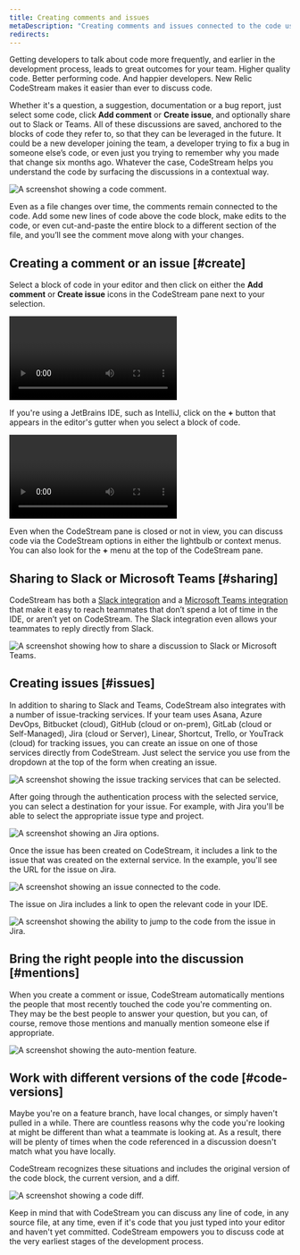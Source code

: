 ```yaml
---
title: Creating comments and issues
metaDescription: "Creating comments and issues connected to the code using New Relic CodeStream."
redirects:
---
```











Getting developers to talk about code more frequently, and earlier in the development process, leads to great outcomes for your team. Higher quality code. Better performing code. And happier developers. New Relic CodeStream makes it easier than ever to discuss code. 

Whether it's a question, a suggestion, documentation or a bug report, just select some code, click **Add comment** or **Create issue**, and optionally share out to Slack or Teams. All of these discussions are saved, anchored to the blocks of code they refer to, so that they can be leveraged in the future. It could be a new developer joining the team, a developer trying to fix a bug in someone else’s code, or even just you trying to remember why you made that change six months ago. Whatever the case, CodeStream helps you understand the code by surfacing the discussions in a contextual way.

<img
  title="Code comment"
  alt="A screenshot showing a code comment."
  src={codestreamCommentGutterIcon}
/>

Even as a file changes over time, the comments remain connected to the code. Add some new lines of code above the code block, make edits to the code, or even cut-and-paste the entire block to a different section of the file, and you’ll see the comment move along with your changes.

## Creating a comment or an issue [#create]

Select a block of code in your editor and then click on either the **Add comment** or **Create issue** icons in the CodeStream pane next to your selection.

<Video
  type="wistia"
  id="6nrpzbdclg"
/>

If you're using a JetBrains IDE, such as IntelliJ, click on the **+** button that appears in the editor's gutter when you select a block of code.

<Video
  type="wistia"
  id="xortx4hitk"
/>

Even when the CodeStream pane is closed or not in view, you can discuss code via the CodeStream options in either the lightbulb or context menus. You can also look for the **+** menu at the top of the CodeStream pane.

## Sharing to Slack or Microsoft Teams [#sharing]

CodeStream has both a [Slack integration](slack-integration) and a [Microsoft Teams integration](msteams-integration) that make it easy to reach teammates that don’t spend a lot of time in the IDE, or aren’t yet on CodeStream. The Slack integration even allows your teammates to reply directly from Slack.

<img
  title="Sharing to Slack or Teams"
  alt="A screenshot showing how to share a discussion to Slack or Microsoft Teams."
  src={codestreamSharingOptions}
/>

## Creating issues [#issues]

In addition to sharing to Slack and Teams, CodeStream also integrates with a number of issue-tracking services. If your team uses Asana, Azure DevOps, Bitbucket (cloud), GitHub (cloud or on-prem), GitLab (cloud or Self-Managed), Jira (cloud or Server), Linear, Shortcut, Trello, or YouTrack (cloud) for tracking issues, you can create an issue on one of those services directly from CodeStream. Just select the service you use from the dropdown at the top of the form when creating an issue.

<img
  title="Issue tracking services"
  alt="A screenshot showing the issue tracking services that can be selected."
  src={codestreamIssueTrackingIntegrations}
/>

After going through the authentication process with the selected service, you can select a destination for your issue. For example, with Jira you'll be able to select the appropriate issue type and project.

<img
  title="Jira options"
  alt="A screenshot showing an Jira options."
  src={codestreamNewIssueJiraOptions}
/>

Once the issue has been created on CodeStream, it includes a link to the issue that was created on the external service. In the example, you'll see the URL for the issue on Jira.

<img
  title="An issue connected to the code."
  alt="A screenshot showing an issue connected to the code."
  src={codestreamIssueExample}
/>

The issue on Jira includes a link to open the relevant code in your IDE.

<img
  title="Open in IDE from Jira"
  alt="A screenshot showing the ability to jump to the code from the issue in Jira."
  src={codestreamCodestreamIssueonJira}
/>

## Bring the right people into the discussion [#mentions]

When you create a comment or issue, CodeStream automatically mentions the people that most recently touched the code you're commenting on. They may be the best people to answer your question, but you can, of course, remove those mentions and manually mention someone else if appropriate.

<img
  title="auto-mention"
  alt="A screenshot showing the auto-mention feature."
  src={codestreamComposeCodemark}
/>

## Work with different versions of the code [#code-versions]

Maybe you're on a feature branch, have local changes, or simply haven't pulled in a while. There are countless reasons why the code you're looking at might be different than what a teammate is looking at. As a result, there will be plenty of times when the code referenced in a discussion doesn't match what you have locally.

CodeStream recognizes these situations and includes the original version of the code block, the current version, and a diff.

<img
  title="version diff"
  alt="A screenshot showing a code diff."
  src={codestreamCodemarkWithCodeDiff}
/>

Keep in mind that with CodeStream you can discuss any line of code, in any source file, at any time, even if it's code that you just typed into your editor and haven't yet committed. CodeStream empowers you to discuss code at the very earliest stages of the development process.